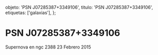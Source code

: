 
  objeto: 'PSN J07285387+3349106',
  titulo: 'PSN J07285387+3349106',
  etiquetas: ['galaxias'],
};

# PSN J07285387+3349106

<Imagen
  src="registro/psn-j07285387-3349106_20150223_1_psn-j072853873349106_ngc23882.jpg"
  fecha="20150223"
/>

Supernova en ngc 2388 23 Febrero 2015